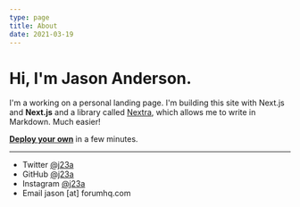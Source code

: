 ```yaml
---
type: page
title: About
date: 2021-03-19
---
```


# Hi, I'm Jason Anderson.

I'm a working on a personal landing page. I'm building this site with Next.js and  **Next.js** and a library called [Nextra](https://nextra.vercel.app/), which allows me to write in Markdown. Much easier!

[**Deploy your own**](https://vercel.com/new/clone?demo-title=Portfolio+Starter+Kit&demo-description=Easily+create+a+portfolio+with+Next.js+and+Markdown.&demo-url=https%3A%2F%2Fdemo.vercel.blog%2F&demo-image=%2F%2Fimages.ctfassets.net%2Fe5382hct74si%2F2aC4eHLrOKmT4fnLfoNGK2%2F14b1e6bbe598ec023ffe85001d31e634%2FCleanShot_2022-04-11_at_23.12.01.png&project-name=Portfolio+Starter+Kit&repository-name=portfolio-starter-kit&repository-url=https%3A%2F%2Fgithub.com%2Fvercel%2Fnextjs-portfolio-starter&from=templates&skippable-integrations=1&teamCreateStatus=hidden) in a few minutes.

---

- Twitter [@j23a](https://twitter.com/j23a)
- GitHub [@j23a](https://github.com/j23a)
- Instagram [@j23a](https://instagram.com/j23a)
- Email jason [at] forumhq.com
